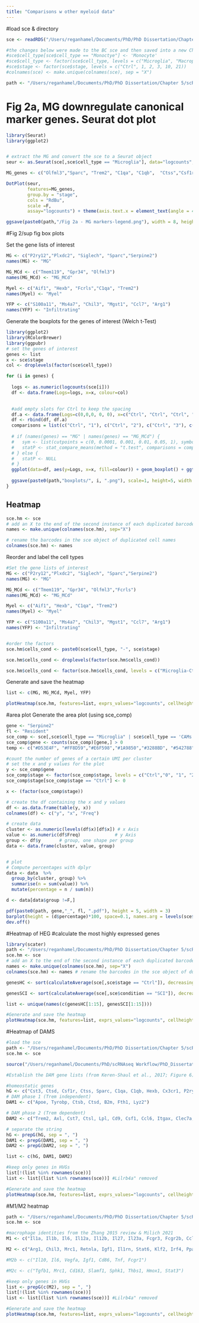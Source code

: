 ```yaml
---
title: "Comparisons w other myeloid data"
---
```


#load sce & directory
```r
sce <- readRDS("/Users/reganhamel/Documents/PhD/PhD Dissertation/Chapter 5/scRNAseq/sce.RDS")

#the changes below were made to the BC sce and then saved into a new Ch5 version
#sce$cell_type[sce$cell_type == "Monoctye"] <- 'Monocyte'
#sce$cell_type <- factor(sce$cell_type, levels = c("Microglia", "Macrophage", "Monocyte", "Dendritic_Cells", "Neutrophil", "CAMs", "TCell"))
#sce$stage <- factor(sce$stage, levels = c("Ctrl", 1, 2, 3, 10, 21))
#colnames(sce) <- make.unique(colnames(sce), sep = "X")

path <- "/Users/reganhamel/Documents/PhD/PhD Dissertation/Chapter 5/scRNAseq/1. Comparing w lit/"
```

# Fig 2a, MG downregulate canonical marker genes. Seurat dot plot
```r
library(Seurat)
library(ggplot2)


# extract the MG and convert the sce to a Seurat object
seur <- as.Seurat(sce[,sce$cell_type == "Microglia"], data="logcounts", assay="logcounts")

MG_genes <- c("Olfml3","Sparc", "Trem2", "C1qa", "C1qb",  "Ctss","Csf1r", "Hexb","Gpr34", "P2ry12","Plxdc2", "Sall1", "Siglech","Cx3cr1","Tmem119","Serpine2")

DotPlot(seur,
        features=MG_genes,
        group.by = "stage",
        cols = "RdBu",
        scale =F,
        assay="logcounts") + theme(axis.text.x = element_text(angle = 45, hjust = 1)) 

ggsave(paste0(path,"/Fig 2a - MG markers-legend.png"), width = 8, height = 20)
```


#Fig 2/sup fig box plots

Set the gene lists of interest
```r
MG <- c("P2ry12","Plxdc2", "Siglech", "Sparc","Serpine2")
names(MG) <- "MG"

MG_MCd <- c("Tmem119", "Gpr34", "Olfml3")
names(MG_MCd) <- "MG_MCd"

Myel <- c("Aif1", "Hexb", "Fcrls","C1qa", "Trem2")
names(Myel) <- "Myel"

YFP <- c("S100a11", "Ms4a7", "Chil3", "Mgst1", "Ccl7", "Arg1")
names(YFP) <- "Infiltrating"
```

Generate the boxplots for the genes of interest (Welch t-Test)
```r
library(ggplot2)
library(RColorBrewer)
library(ggpubr)
# set the genes of interest
genes <- list
x <- sce$stage
col <- droplevels(factor(sce$cell_type))

for (i in genes) {
  
  logs <- as.numeric(logcounts(sce[i]))
  df <- data.frame(Logs=logs, x=x, colour=col)
  

  #add empty slots for Ctrl to keep the spacing
  df.a <- data.frame(Logs=c(0,0,0, 0, 0), x=c("Ctrl", "Ctrl", "Ctrl", "10", "21"), colour=c("Monocyte", "Dendritic_Cells", "Neutrophil", "Neutrophil", "Neutrophil"))
  df <- rbind(df, df.a)
  comparisons = list(c("Ctrl", "1"), c("Ctrl", "2"), c("Ctrl", "3"), c("Ctrl", "10"), c("Ctrl", "21"))
  
  # if (names(genes) == "MG" | names(genes) == "MG_MCd") {
  #   sym <- list(cutpoints = c(0, 0.0001, 0.001, 0.01, 0.05, 1), symbols = c("****", "***", "**", "*", "ns"))
  #   statP <- stat_compare_means(method = "t.test", comparisons = comparisons, symnum.args = sym)
  # } else { 
  #   statP <- NULL
  # }
  ggplot(data=df, aes(y=Logs, x=x, fill=colour)) + geom_boxplot() + ggtitle(i) + theme(plot.title=element_text(hjust=0.5), legend.position="none") + ylab("logcounts") + xlab("dpi") + scale_fill_brewer(palette="Accent", direction=1) #+ statP
  
  ggsave(paste0(path,"boxplots/", i, ".png"), scale=1, height=5, width =5)
}
```


## Heatmap
```r
sce.hm <- sce
# add an X to the end of the second instance of each duplicated barcode to give it a unique name (the heatmap code requires unique barcodes)
names <- make.unique(colnames(sce.hm), sep="X")

# rename the barcodes in the sce object of duplicated cell names
colnames(sce.hm) <- names
```


Reorder and label the cell types
```r
#Set the gene lists of interest
MG <- c("P2ry12","Plxdc2", "Siglech", "Sparc","Serpine2")
names(MG) <- "MG"

MG_MCd <- c("Tmem119", "Gpr34", "Olfml3","Fcrls")
names(MG_MCd) <- "MG_MCd"

Myel <- c("Aif1", "Hexb", "C1qa", "Trem2")
names(Myel) <- "Myel"

YFP <- c("S100a11", "Ms4a7", "Chil3", "Mgst1", "Ccl7", "Arg1")
names(YFP) <- "Infiltrating"


#order the factors
sce.hm$cells_cond <- paste0(sce$cell_type, "-", sce$stage)

sce.hm$cells_cond <- droplevels(factor(sce.hm$cells_cond))

sce.hm$cells_cond <- factor(sce.hm$cells_cond, levels = c("Microglia-Ctrl", "Microglia-1", "Microglia-2","Microglia-3", "Microglia-10","Microglia-21", "Macrophage-Ctrl", "Macrophage-1", "Macrophage-2",  "Macrophage-3", "Macrophage-10", "Macrophage-21","Monocyte-Ctrl", "Monocyte-1", "Monocyte-2", "Monocyte-3", "Monocyte-10", "Monocyte-21","Dendritic_Cells-Ctrl", "Dendritic_Cells-1", "Dendritic_Cells-2", "Dendritic_Cells-3", "Dendritic_Cells-10", "Dendritic_Cells-21", "Neutrophil-1", "Neutrophil-2", "Neutrophil-3",  "Neutrophil-10", "CAMs-Ctrl", "CAMs-1", "CAMs-3", "CAMs-2", "CAMs-10", "CAMs-21",  "TCell-Ctrl", "TCell-1", "TCell-2", "TCell-3", "TCell-10", "TCell-21"))
```

Generate and save the heatmap
```r
list <- c(MG, MG_MCd, Myel, YFP)

plotHeatmap(sce.hm, features=list, exprs_values="logcounts", cellheight=5, cellwidth=0.01, cluster_cols=F, cluster_rows=F, columns=order(sce.hm$cells_cond), colour_columns_by=c("cell_type", "stage"), file=paste0(path, "HM MG.png"), fontsize=5, show_rownames=T, center=F, symmetric=F)
```


#area plot
Generate the area plot (using sce_comp)
```r
gene <- "Serpine2"
fl <- "Resident"
sce_comp <- sce[,sce$cell_type == "Microglia" | sce$cell_type == 'CAMs']#  & sce$cell_type != "CAMs" ]
sce_comp$gene <- counts(sce_comp)[gene,] > 0
temp <- c("#D53E4F", "#FF8D59","#E6F598","#1A9850","#3288BD", "#542788")

```

```r
#count the number of genes of a certain UMI per cluster
# set the x and y values for the plot
y <- sce_comp$gene
sce_comp$stage <- factor(sce_comp$stage, levels = c("Ctrl","0", "1", "2", "3", "10", "21"))
sce_comp$stage[sce_comp$stage == "Ctrl"] <- 0

x <- (factor(sce_comp$stage))

# create the df containing the x and y values
df <- as.data.frame(table(y, x))
colnames(df) <- c("y", "x", "Freq")

# create data
cluster <- as.numeric(levels(df$x)[df$x]) # x Axis
value <- as.numeric(df$Freq)             # y Axis
group <- df$y       # group, one shape per group
data <- data.frame(cluster, value, group)


# plot
# Compute percentages with dplyr
data <- data  %>%
  group_by(cluster, group) %>%
  summarise(n = sum(value)) %>%
  mutate(percentage = n / sum(n))

d <- data[data$group !=F,]

pdf(paste0(path, gene,"_", fl, ".pdf"), height = 5, width = 3)
barplot(height = (d$percentage)*100, space=0.1, names.arg = levels(sce$stage), xlab = level.n, ylab = "Fraction of Cells (%)", ylim = c(0,100), col=temp, beside=T) 
dev.off()
```


#Heatmap of HEG
#calculate the most highly expressed genes
```r
library(scater)
path <- "/Users/reganhamel/Documents/PhD/PhD Dissertation/Chapter 5/scRNAseq/1. Comparing w lit/Apoe/"
sce.hm <- sce
# add an X to the end of the second instance of each duplicated barcode to give it a unique name (the heatmap code requires unique barcodes)
names <- make.unique(colnames(sce.hm), sep="X")
colnames(sce.hm) <- names # rename the barcodes in the sce object of duplicated cell names

genesHC <- sort(calculateAverage(sce[,sce$stage == "Ctrl"]), decreasing = T)

genesSCI <- sort(calculateAverage(sce[,sce$condition == "SCI"]), decreasing = T)
```

```r
list <- unique(names(c(genesHC[1:15], genesSCI[1:15])))

#Generate and save the heatmap
plotHeatmap(sce.hm, features=list, exprs_values="logcounts", cellheight=5, cellwidth=0.01, cluster_cols=F, cluster_rows=F, columns=order(sce.hm$cells_cond), colour_columns_by=c("cell_type", "stage"), file=paste0(path, "Top expressed.png"), fontsize=5, show_rownames=T, center=F, symmetric=F)
```


#Heatmap of DAMS
```r
#load the sce
path <- "/Users/reganhamel/Documents/PhD/PhD Dissertation/Chapter 5/scRNAseq/1. Comparing w lit/Apoe/"
sce.hm <- sce

source("/Users/reganhamel/Documents/PhD/scRNAseq Workflow/PhD_Dissertation/Chapter_5/Sources/Fxn - Prep Genes.R")

#Establish the DAM gene lists (from Keren-Shaul et al., 2017; Figure 6)

#homeostatic genes
hG <- c("Cst3, Ctsd, Csf1r, Ctss, Sparc, C1qa, C1qb, Hexb, Cx3cr1, P2ry12, Cd33, Tmem119")
# DAM phase 1 (Trem independent)
DAM1 <- c("Apoe, Tyrobp, Ctsb, Ctsd, B2m, Fth1, Lyz2") 

# DAM phase 2 (Trem dependent)
DAM2 <- c("Trem2, Axl, Cst7, Ctsl, Lpl, Cd9, Csf1, Ccl6, Itgax, Clec7a, Lilrb4a, Timp2")  

# separate the string
hG <- prepG(hG, sep = ", ")
DAM1 <- prepG(DAM1, sep = ", ")
DAM2 <- prepG(DAM2, sep = ", ")

list <- c(hG, DAM1, DAM2)

#keep only genes in HVGs
list[!(list %in% rownames(sce))]
list <- list[(list %in% rownames(sce))] #Lilrb4a" removed

#Generate and save the heatmap
plotHeatmap(sce.hm, features=list, exprs_values="logcounts", cellheight=5, cellwidth=0.01, cluster_cols=F, cluster_rows=F, columns=order(sce.hm$cells_cond), colour_columns_by=c("cell_type", "stage"), file=paste0(path, "DAMs.png"), fontsize=5, show_rownames=T, center=F, symmetric=F)
```

#M1/M2 heatmap
```r
path <- "/Users/reganhamel/Documents/PhD/PhD Dissertation/Chapter 5/scRNAseq/1. Comparing w lit/"
sce.hm <- sce

#macrophage identities from the Zhang 2015 review & Milich 2021
M1 <- c("Il1a, Il1b, Il6, Il12a, Il12b, Il27, Il23a, Fcgr3, Fcgr2b, Ccl2, Ccl1, Il12a, Cxcl2, Cxcl13, Csf2, Csf3, Cd86, Marco, Nos2, Stat1, Irf5, Jun, Peli1, Tnf, Tnfaip3, Nfkbiz, Socs3") #not in HVG:

M2 <- c("Arg1, Chil3, Mrc1, Retnla, Igf1, Il1rn, Stat6, Klf2, Irf4, Pparg, Ppara, Ppard, Clec10a, Rnase2a, Ccl8, Ccl17, Ccl22, Ccl24, Cdh1, Ear2, Pdcd1lg2, Socs2")

#M2b <- c("Il10, Il6, Vegfa, Igf1, Cd86, Tnf, Fcgr1")

#M2c <- c("Tgfb1, Mrc1, Cd163, Slamf1, Sphk1, Thbs1, Hmox1, Stat3")

#keep only genes in HVGs
list <- prepG(c(M2), sep = ", ")
list[!(list %in% rownames(sce))]
list <- list[(list %in% rownames(sce))] #Lilrb4a" removed

#Generate and save the heatmap
plotHeatmap(sce.hm, features=list, exprs_values="logcounts", cellheight=5, cellwidth=0.01, cluster_rows=T, cluster_cols=F, columns=order(sce.hm$cells_cond), colour_columns_by=c("cell_type", "stage"), file=paste0(path, "M1.png"), fontsize=5, show_rownames=T, center=F, symmetric=F)
```

